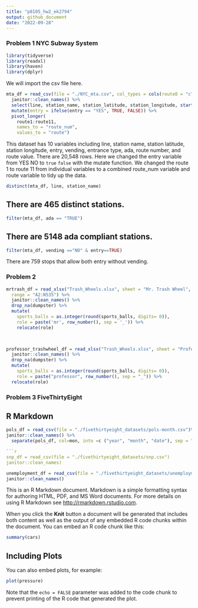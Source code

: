 ```yaml
---
title: "p8105_hw2_ek2794"
output: github_document
date: "2022-09-28"
---
```


### Problem 1 NYC Subway System 

```r
library(tidyverse)
library(readxl)
library(haven)
library(dplyr)

```


We will import the csv file here.
```r
mta_df = read_csv(file = "./NYC_mta.csv", col_types = cols(route8 = "c", route9 = "c", route10 = "c", route11 = "c")) %>%
  janitor::clean_names() %>%
  select(line, station_name, station_latitude, station_longitude, starts_with("route"), entry, vending, entrance_type, ada) %>%
  mutate(entry = ifelse(entry == "YES", TRUE, FALSE)) %>%
  pivot_longer(
    route1:route11,
    names_to = "route_num",
    values_to = "route")

```

This dataset has 10 variables including line, station name, station latitude, station longitude, entry, vending, entrance type, ada, route number, and route value. There are 20,548 rows. Here we changed the entry variable from YES NO to `true` `false` with the mutate function. We changed the route 1 to route 11 from individual variables to a combined route_num variable and route variable to tidy up the data.


```r
distinct(mta_df, line, station_name)
```
## There are 465 distinct stations. 

```r
filter(mta_df, ada == "TRUE")
```

## There are 5148 ada compliant stations. 


```r
filter(mta_df, vending =="NO" & entry==TRUE)

```
There are 759 stops that allow both entry without vending.

### Problem 2 
```r
mrtrash_df = read_xlsx("Trash_Wheels.xlsx", sheet = "Mr. Trash Wheel",
  range = "A2:N535") %>%
  janitor::clean_names() %>%
  drop_na(dumpster) %>%
  mutate(
    sports_balls = as.integer(round(sports_balls, digits= 0)),
    role = paste('mr', row_number(), sep = '_')) %>%
    relocate(role)

 

professor_trashwheel_df = read_xlsx("Trash_Wheels.xlsx", sheet = "Professor Trash Wheel", range = "A2:N116") %>%
  janitor::clean_names() %>%
  drop_na(dumpster) %>%
  mutate(
    sports_balls = as.integer(round(sports_balls, digits= 0)),
    role = paste("professor", row_number(), sep = "_")) %>%
  relocate(role) 


```

### Problem 3 FiveThirtyEight 

## R Markdown
```r
pols_df = read_csv(file = "./fivethirtyeight_datasets/pols-month.csv")%>%
janitor::clean_names() %>%
  separate(pols_df, col=mon, into =c ("year", "month", "date"), sep = "/-")

```r
snp_df = read_csv(file = "./fivethirtyeight_datasets/snp.csv")
janitor::clean_names)
```

```r
unemployment_df = read_csv(file = "./fivethirtyeight_datasets/unemployment.csv")
janitor::clean_names()
```



This is an R Markdown document. Markdown is a simple formatting syntax for authoring HTML, PDF, and MS Word documents. For more details on using R Markdown see <http://rmarkdown.rstudio.com>.

When you click the **Knit** button a document will be generated that includes both content as well as the output of any embedded R code chunks within the document. You can embed an R code chunk like this:

```r
summary(cars)
```

## Including Plots

You can also embed plots, for example:

```r
plot(pressure)
```

Note that the `echo = FALSE` parameter was added to the code chunk to prevent printing of the R code that generated the plot.
